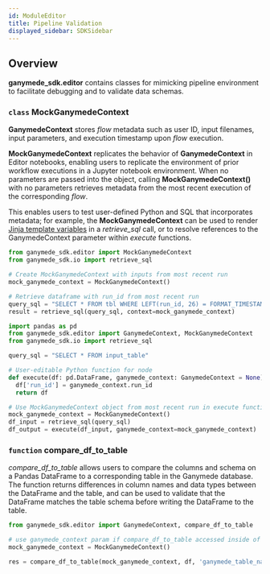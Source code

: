 ```yaml
---
id: ModuleEditor
title: Pipeline Validation
displayed_sidebar: SDKSidebar
---
```




## Overview

**ganymede_sdk.editor** contains classes for mimicking pipeline environment to facilitate debugging and to validate data schemas.

### `class` MockGanymedeContext

**GanymedeContext** stores _flow_ metadata such as user ID, input filenames, input parameters, and execution timestamp upon _flow_ execution.

**MockGanymedeContext** replicates the behavior of **GanymedeContext** in Editor notebooks, enabling users to replicate the environment of prior workflow executions in a Jupyter notebook environment.  When no parameters are passed into the object, calling **MockGanymedeContext()** with no parameters retrieves metadata from the most recent execution of the corresponding _flow_.

This enables users to test user-defined Python and SQL that incorporates metadata; for example, the **MockGanymedeContext** can be used to render [Jinja template variables](../FlowMetadata.mdx#template-variables) in a _retrieve_sql_ call, or to resolve references to the GanymedeContext parameter within _execute_ functions.

```python
from ganymede_sdk.editor import MockGanymedeContext
from ganymede_sdk.io import retrieve_sql

# Create MockGanymedeContext with inputs from most recent run
mock_ganymede_context = MockGanymedeContext()

# Retrieve dataframe with run_id from most recent run
query_sql = "SELECT * FROM tbl WHERE LEFT(run_id, 26) = FORMAT_TIMESTAMP("%Y-%m-%dT%R:%E6S", TIMESTAMP_MILLIS({{run_id}}))"
result = retrieve_sql(query_sql, context=mock_ganymede_context)
```

```python
import pandas as pd
from ganymede_sdk.editor import GanymedeContext, MockGanymedeContext
from ganymede_sdk.io import retrieve_sql

query_sql = "SELECT * FROM input_table"

# User-editable Python function for node
def execute(df: pd.DataFrame, ganymede_context: GanymedeContext = None) -> pd.DataFrame:
  df['run_id'] = ganymede_context.run_id
  return df

# Use MockGanymedeContext object from most recent run in execute function
mock_ganymede_context = MockGanymedeContext()
df_input = retrieve_sql(query_sql)
df_output = execute(df_input, ganymede_context=mock_ganymede_context)
```

### `function` compare_df_to_table

*compare_df_to_table* allows users to compare the columns and schema on a Pandas DataFrame to a corresponding table in the Ganymede database.
The function returns differences in column names and data types between the DataFrame and the table, and can be used to validate that the DataFrame matches the table schema before writing the DataFrame to the table.

```python
from ganymede_sdk.editor import GanymedeContext, compare_df_to_table

# use ganymede_context param if compare_df_to_table accessed inside of execute function
mock_ganymede_context = MockGanymedeContext()

res = compare_df_to_table(mock_ganymede_context, df, 'ganymede_table_name')
```

